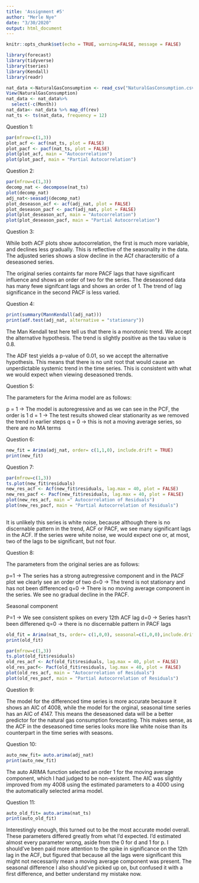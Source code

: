 ```yaml
---
title: 'Assignment #5'
author: "Merle Nye"
date: "3/30/2020"
output: html_document
---
```


```r
knitr::opts_chunk$set(echo = TRUE, warning=FALSE, message = FALSE)
```

```r
library(forecast)
library(tidyverse)
library(tseries)
library(Kendall)
library(readr)
```

```r
nat_data <-NaturalGasConsumption <- read_csv("NaturalGasConsumption.csv")
View(NaturalGasConsumption)
nat_data <- nat_data%>%
  select(-c(Month))
nat_data<- nat_data %>% map_df(rev)
nat_ts <- ts(nat_data, frequency = 12)
```

Question 1: 

```r
par(mfrow=c(1,3))
plot_acf <- acf(nat_ts, plot = FALSE) 
plot_pacf <- pacf(nat_ts, plot = FALSE)
plot(plot_acf, main = "Autocorrelation")
plot(plot_pacf, main = "Partial Autocorrelation")
```

Question 2:

```r
par(mfrow=c(1,3))
decomp_nat <- decompose(nat_ts)
plot(decomp_nat)
adj_nat<-seasadj(decomp_nat)
plot_deseason_acf <- acf(adj_nat, plot = FALSE)
plot_deseason_pacf <- pacf(adj_nat, plot = FALSE)
plot(plot_deseason_acf, main = "Autocorrelation")
plot(plot_deseason_pacf, main = "Partial Autocorrelation")
```


Question 3: 

While both ACF plots show autocorrelation, the first is much more variable, and declines less gradually. This is reflective of the seasonality in the data. The adjusted series shows a slow decline in the ACf charactersitic of a deseasoned series. 

The original series containts far more PACF lags that have significant influence and shows an order of two for the series. The deseasoned data has many fewe signifcant lags and shows an order of 1. The trend of lag significance in the second PACF is less varied. 

Question 4:
```r
print(summary(MannKendall(adj_nat)))
print(adf.test(adj_nat, alternative = "stationary"))
```
The Man Kendall test here tell us that there is a monotonic trend. We accept the alternative hypothesis. The trend is slightly positive as the tau value is 0.8.


The ADF test yields a p-value of 0.01, so we accept the alternative hypothesis. This means that there is no unit root that would cause an unperdictable systemic trend in the time series. This is consistent with what we would expect when viewing deseasoned trends.


Question 5: 

The parameters for the Arima model are as follows:

p = 1 -> The model is autoregressive and as we can see in the PCF, the order is 1
d = 1 -> The test results showed clear stationarity as we removed the trend in earlier steps
q = 0 -> this is not a moving average series, so there are no MA terms

Question 6:

```r
new_fit = Arima(adj_nat, order= c(1,1,0), include.drift = TRUE)
print(new_fit)
```
Question 7:

```r
par(mfrow=c(1,3))
ts.plot(new_fit$residuals)
new_res_acf <- Acf(new_fit$residuals, lag.max = 40, plot = FALSE)
new_res_pacf <- Pacf(new_fit$residuals, lag.max = 40, plot = FALSE)
plot(new_res_acf, main =" Autocorrelation of Residuals")
plot(new_res_pacf, main = "Partial Autocorrelation of Residuals")
     

```

It is unlikely this series is white noise, because although there is no discernable pattern in the trend, ACF or PACF, we see many significant lags in the ACF. If the series were white noise, we would expect one or, at most, two of the lags to be significant, but not four.

Question 8:

The parameters from the original series are as follows:

p=1 -> The series has a strong autregressive component and in the PACF plot we clearly see an order of two
d=0 -> The trend is not stationary and has not been differenced
q=0 -> There is no moving average component in the series. We see no gradual decline in the PACF.

Seasonal component 

P=1 -> We see consistent spikes on every 12th ACF lag
d=0 -> Series hasn't been differened
q=0 -> there is no discernable pattern in PACF lags

```r
old_fit = Arima(nat_ts, order= c(1,0,0), seasonal=c(1,0,0),include.drift = FALSE)
print(old_fit)
```

```r
par(mfrow=c(1,3))
ts.plot(old_fit$residuals)
old_res_acf <- Acf(old_fit$residuals, lag.max = 40, plot = FALSE)
old_res_pacf<- Pacf(old_fit$residuals, lag.max = 40, plot = FALSE)
plot(old_res_acf, main = "Autocorrelation of Residuals")
plot(old_res_pacf, main = "Partial Autocorrelation of Residuals")
```

Question 9:

The model for the differenced time series is more accurate because it shows an AIC of 4008, while the model for the orginal, seasonal time series has an AIC of 4147. This means the deseasoned data will be a better predictor for the natural gas consumption forecasting. This makes sense, as the ACF in the deseasoned time series looks more like white noise than its counterpart in the time series with seasons. 

Question 10:

```r
auto_new_fit= auto.arima(adj_nat)
print(auto_new_fit)
```

The auto ARIMA function selected an order 1 for the moving average component, which I had judged to be non-existent. The AIC was slightly improved from my 4008 using the estimated parameters to a 4000 using the automatically selected arima model. 

Question 11:

```r
auto_old_fit= auto.arima(nat_ts)
print(auto_old_fit)

```

Interestingly enough, this turned out to be the most accurate model overall. These parameters differed greatly from what I'd expected. I'd estimated almost every parameter wrong, aside from the 0 for d and 1 for p. I should've been paid more attention to the spike in significance on the 12th lag in the ACF, but figured that because all the lags were significant this might not necessarily mean a moving average component was present. The seasonal difference I also should've picked up on, but confused it with a first difference, and better understand my mistake now. 
